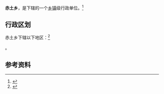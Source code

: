 {{中国乡级行政区|35/06/23/203/000
| 景观照片文件名       = ReservoirMeli.jpg
| 景观照片描述         = 漳州市漳浦县赤土乡眉力水库
| 电话区号 = 596
}}

'''赤土乡'''，是{{PRC admin/fullname|35/06/23/203/000|3}}下辖的一个[[乡镇|乡镇]]级行政单位。<ref>{{PRC admin/ref sgc|{{PRC admin/parent|35/06/23/203/000}}}}</ref>

== 行政区划 ==

赤土乡下辖以下地区：<ref>{{PRC admin/ref sgc|35/06/23/203/000}}</ref>

{{PRC admin/children|35/06/23/203/000}}。

== 参考资料 ==

{{reflist}}

{{PRC admin/navcat|35/06/23/203/000}}